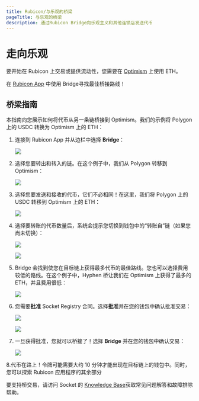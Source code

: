 ```yaml
---
title: Rubicon/与乐观的桥梁 
pageTitle: 与乐观的桥梁
description: 通过Rubicon Bridge向乐观主义和其他连锁店发送代币
---
```


# 走向乐观

要开始在 Rubicon 上交易或提供流动性，您需要在 [Optimism](https://www.optimism.io/) 上使用 ETH。

在 [Rubicon App](https://app.rubicon.finance/) 中使用 Bridge寻找最佳桥接路线！

## 桥梁指南

本指南向您展示如何将代币从另一条链桥接到 Optimism。我们的示例将 Polygon 上的 USDC 转换为 Optimism 上的 ETH：

1. 连接到 Rubicon App 并从边栏中选择 **Bridge**：
   
   ![](</assets/image(96).png>)

2. 选择您要转出和转入的链。在这个例子中，我们从 Polygon 转移到 Optimism：
   
   ![](/assets/image.png)

3. 选择您要发送和接收的代币，它们不必相同！在这里，我们将 Polygon 上的 USDC 转移到 Optimism 上的 ETH：
   
   ![](</assets/image(115).png>)

4. 选择要转账的代币数量后，系统会提示您切换到钱包中的“转账自”链（如果您尚未切换）：
   
   ![](</assets/image(120).png>)
   
   ![](</assets/image(39).png>)

5. Bridge 会找到使您在目标链上获得最多代币的最佳路线。您也可以选择费用较低的路线。在这个例子中，Hyphen 桥让我们在 Optimism 上获得了最多的 ETH，并且费用很低：
   
   ![](</assets/image(101).png>)

6. 您需要**批准** Socket Registry 合同。选择**批准**并在您的钱包中确认批准交易：
   
   ![](</assets/image(6).png>)
   
   ![](</assets/image(5).png>)

7. 一旦获得批准，您就可以桥接了！选择 **Bridge** 并在您的钱包中确认交易：
   
   ![](</assets/image(85).png>)

8.代币在路上！令牌可能需要大约 10 分钟才能出现在目标链上的钱包中。同时，您可以探索 Rubicon 应用程序的其余部分



要支持桥交易，请访问 Socket 的 [Knowledge Base](https://socketdottech.zendesk.com/hc/en-us)获取常见问题解答和故障排除帮助。